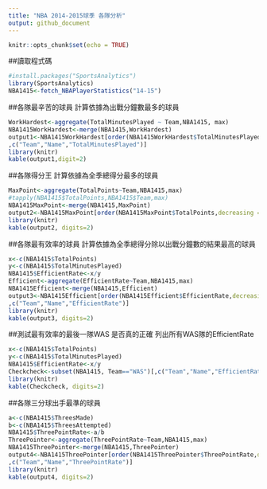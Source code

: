 ```yaml
---
title: "NBA 2014-2015球季 各隊分析"
output: github_document
---
```


```r
knitr::opts_chunk$set(echo = TRUE)
```

##讀取程式碼
```r
#install.packages("SportsAnalytics")
library(SportsAnalytics)
NBA1415<-fetch_NBAPlayerStatistics("14-15")
```

##各隊最辛苦的球員
計算依據為出戰分鐘數最多的球員

```r
WorkHardest<-aggregate(TotalMinutesPlayed ~ Team,NBA1415, max)
NBA1415WorkHardest<-merge(NBA1415,WorkHardest)
output1<-NBA1415WorkHardest[order(NBA1415WorkHardest$TotalMinutesPlayed,decreasing = T)
,c("Team","Name","TotalMinutesPlayed")]
library(knitr)
kable(output1,digit=2)
```

##各隊得分王
計算依據為全季總得分最多的球員

```r
MaxPoint<-aggregate(TotalPoints~Team,NBA1415,max)
#tapply(NBA1415$TotalPoints,NBA1415$Team,max)
NBA1415MaxPoint<-merge(NBA1415,MaxPoint)
output2<-NBA1415MaxPoint[order(NBA1415MaxPoint$TotalPoints,decreasing = T),c("Team","Name","TotalPoints")]
library(knitr)
kable(output2, digits=2)
```

##各隊最有效率的球員
計算依據為全季總得分除以出戰分鐘數的結果最高的球員

```r
x<-c(NBA1415$TotalPoints)
y<-c(NBA1415$TotalMinutesPlayed)
NBA1415$EfficientRate<-x/y
Efficient<-aggregate(EfficientRate~Team,NBA1415,max)
NBA1415Efficient<-merge(NBA1415,Efficient)
output3<-NBA1415Efficient[order(NBA1415Efficient$EfficientRate,decreasing = T)
,c("Team","Name","EfficientRate")]
library(knitr)
kable(output3, digits=2)
```



##測試最有效率的最後一隊WAS 是否真的正確 
列出所有WAS隊的EfficientRate
```r
x<-c(NBA1415$TotalPoints)
y<-c(NBA1415$TotalMinutesPlayed)
NBA1415$EfficientRate<-x/y
Checkcheck<-subset(NBA1415, Team=="WAS")[,c("Team","Name","EfficientRate")]
library(knitr)
kable(Checkcheck, digits=2)
```



##各隊三分球出手最準的球員

```r
a<-c(NBA1415$ThreesMade)
b<-c(NBA1415$ThreesAttempted)
NBA1415$ThreePointRate<-a/b
ThreePointer<-aggregate(ThreePointRate~Team,NBA1415,max)
NBA1415ThreePointer<-merge(NBA1415,ThreePointer)
output4<-NBA1415ThreePointer[order(NBA1415ThreePointer$ThreePointRate,decreasing = T)
,c("Team","Name","ThreePointRate")]
library(knitr)
kable(output4, digits=2)
```
